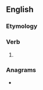 ==English==

===Etymology===
{{suffix|en|want|est|nocat=1}}

===Verb===
{{head|en|verb form}}

# {{en-archaic second-person singular of|want|lang=en}}

===Anagrams===
* {{anagrams|en|a=aensttw|Tweants}}